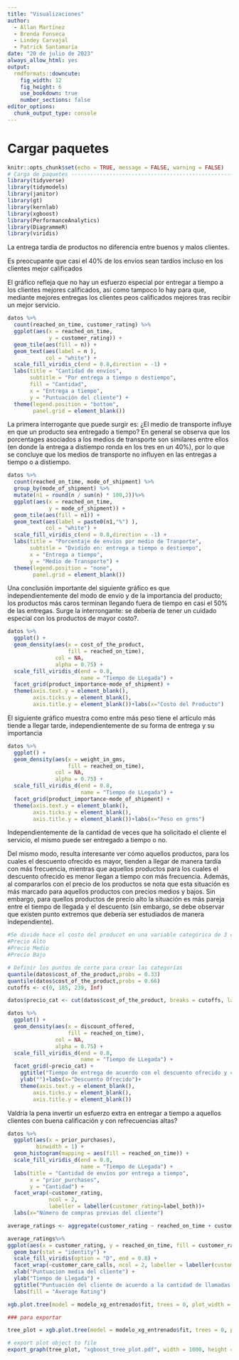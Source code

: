 ```yaml
---
title: "Visualizaciones"
author: 
  - Allan Martínez
  - Brenda Fonseca
  - Lindey Carvajal
  - Patrick Santamaría
date: "20 de julio de 2023"
always_allow_html: yes
output:
  rmdformats::downcute:
    fig_width: 12
    fig_height: 6
    use_bookdown: true
    number_sections: false
editor_options:
  chunk_output_type: console
---
```


# Cargar paquetes

```r
knitr::opts_chunk$set(echo = TRUE, message = FALSE, warning = FALSE)
# Carga de paquetes ------------------------------------------------------------
library(tidyverse)
library(tidymodels)
library(janitor)
library(gt)
library(kernlab)
library(xgboost)
library(PerformanceAnalytics)
library(DiagrammeR)
library(viridis)
```

La entrega tardía de productos no diferencia entre buenos y malos clientes.

Es preocupante que casi el 40% de los envíos sean tardíos incluso en los clientes mejor calificados

El gráfico refleja que no hay un esfuerzo especial por entregar a tiempo a los clientes mejores calificados, así como tampoco lo hay para que, mediante mejores entregas los clientes peos calificados mejores tras recibir un mejor servicio.

```r
datos %>% 
  count(reached_on_time, customer_rating) %>% 
  ggplot(aes(x = reached_on_time, 
             y = customer_rating)) + 
  geom_tile(aes(fill = n)) + 
  geom_text(aes(label = n ), 
            col = "white") + 
  scale_fill_viridis_c(end = 0.8,direction = -1) +
  labs(title = "Cantidad de envíos", 
       subtitle = "Por entrega a tiempo o destiempo", 
       fill = "Cantidad", 
       x = "Entrega a tiempo", 
       y = "Puntuación del cliente") + 
  theme(legend.position = "bottom",
        panel.grid = element_blank())
```
La primera interrogante que puede surgir es: ¿El medio de transporte influye en que un producto sea entregado a tiempo?
En general se observa que los porcentages asociados a los medios de transporte son similares entre ellos (en donde la entrega a distiempo ronda en los tres en un 40%), por lo que se concluye que los medios de transporte no influyen en las entregas a tiempo o a distiempo.

```r
datos %>% 
  count(reached_on_time, mode_of_shipment) %>%
  group_by(mode_of_shipment) %>%
  mutate(n1 = round(n / sum(n) * 100,2))%>% 
  ggplot(aes(x = reached_on_time, 
             y = mode_of_shipment)) + 
  geom_tile(aes(fill = n1)) + 
  geom_text(aes(label = paste0(n1,"%") ), 
            col = "white") + 
  scale_fill_viridis_c(end = 0.8,direction = -1) +
  labs(title = "Porcentaje de envíos por medio de Tranporte", 
       subtitle = "Dvidido en: entrega a tiempo o destiempo",
       x = "Entrega a tiempo", 
       y = "Medio de Transporte") + 
  theme(legend.position = "none",
        panel.grid = element_blank())

```
Una conclusión importante del siguiente gráfico es que independientemente del modo de envío y de la importancia del producto; los productos más caros terminan llegando fuera de tiempo en casi el 50% de las entregas. Surge la interrongante: se debería de tener un cuidado especial con los productos de mayor costo?.

```r
datos %>% 
  ggplot() +
  geom_density(aes(x = cost_of_the_product,
                   fill = reached_on_time),
               col = NA,
               alpha = 0.75) +
  scale_fill_viridis_d(end = 0.8, 
                       name = "Tiempo de LLegada") +
  facet_grid(product_importance~mode_of_shipment) +
  theme(axis.text.y = element_blank(),
        axis.ticks.y = element_blank(),
        axis.title.y = element_blank())+labs(x="Costo del Producto")

```


El siguiente gráfico muestra como entre más peso tiene el artículo más tiende a llegar tarde, independientemente de su forma de entrega y su importancia

```r
datos %>% 
  ggplot() +
  geom_density(aes(x = weight_in_gms,
                   fill = reached_on_time),
               col = NA,
               alpha = 0.75) +
  scale_fill_viridis_d(end = 0.8, 
                       name = "Tiempo de LLegada") +
  facet_grid(product_importance~mode_of_shipment) +
  theme(axis.text.y = element_blank(),
        axis.ticks.y = element_blank(),
        axis.title.y = element_blank())+labs(x="Peso en grms")
```

Independientemente de la cantidad de veces que ha solicitado el cliente el servicio, el mismo puede ser entregado a tiempo o no. 

Del mismo modo, resulta interesante ver cómo aquellos productos, para los cuales el descuento ofrecido es mayor, tienden a llegar de manera tardía con más frecuencia, mientras que aquellos productos para los cuales el descuento ofrecido es menor llegan a tiempo con más frecuencia.
Además, al compararlos con el precio de los productos se nota que esta situación es más marcado para aquellos productos con precios medios y bajos. Sin embargo, para quellos productos de precio alto la situación es más pareja entre el tiempo de llegada y el descuento (sin embargo, se debe observar que existen punto extremos que debería ser estudiados de manera independiente).

```r
#Se divide hace el costo del producot en una variable categórica de 3 categorías:
#Precio Alto
#Precio Medio
#Precio Bajo

# Definir los puntos de corte para crear las categorías
quantile(datos$cost_of_the_product,probs = 0.33)
quantile(datos$cost_of_the_product,probs = 0.66)
cutoffs <- c(0, 185, 239, Inf)

datos$precio_cat <- cut(datos$cost_of_the_product, breaks = cutoffs, labels = c("Precio Bajo", "Precio Medio", "Precio Alto"))

datos %>% 
  ggplot() +
  geom_density(aes(x = discount_offered,
                   fill = reached_on_time),
               col = NA,
               alpha = 0.75) +
  scale_fill_viridis_d(end = 0.8, 
                       name = "Tiempo de LLegada") +
  facet_grid(~precio_cat) +
    ggtitle("Tiempo de entrega de acuerdo con el descuento ofrecido y con el precio del producto") +
    ylab("")+labs(x="Descuento Ofrecido")+
    theme(axis.text.y = element_blank(),
        axis.ticks.y = element_blank(),
        axis.title.y = element_blank())
```

Valdría la pena invertir un esfuerzo extra en entregar a tiempo a aquellos clientes con buena calificación y con refrecuencias altas?

```r

datos %>% 
  ggplot(aes(x = prior_purchases),
         binwidth = 1) + 
  geom_histogram(mapping = aes(fill = reached_on_time)) + 
  scale_fill_viridis_d(end = 0.8, 
                       name = "Tiempo de LLegada") +
  labs(title = "Cantidad de envíos por entrega a tiempo",
       x = "prior_purchases",
       y = "Cantidad") +
  facet_wrap(~customer_rating, 
             ncol = 2,
             labeller = labeller(customer_rating=label_both))+
  labs(x="Número de compras previas del cliente")
```
```r
average_ratings <- aggregate(customer_rating ~ reached_on_time + customer_care_calls, datos, mean)

average_ratings%>% 
ggplot(aes(x = customer_rating, y = reached_on_time, fill = customer_rating)) +
  geom_bar(stat = "identity") +
  scale_fill_viridis(option = "D", end = 0.8) +
  facet_wrap(~customer_care_calls, ncol = 2, labeller = labeller(customer_rating = label_both)) +
  xlab("Puntuacion media del cliente") +
  ylab("Tiempo de Llegada") +
  ggtitle("Puntuación del cliente de acuerdo a la cantidad de llamadas hechas con anterioridad") +
  labs(fill = "Average Rating")

```

```r
xgb.plot.tree(model = modelo_xg_entrenado$fit, trees = 0, plot_width = 1000, plot_height = 1000)

### para exportar

tree_plot = xgb.plot.tree(model = modelo_xg_entrenado$fit, trees = 0, plot_width = 1000, plot_height = 1000, render = FALSE)

# export plot object to file
export_graph(tree_plot, "xgboost_tree_plot.pdf", width = 1000, height = 1000)
```

